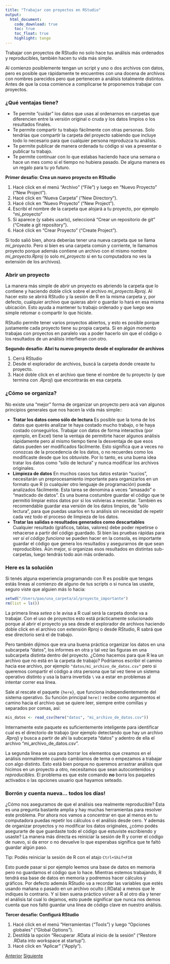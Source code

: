 ```yaml
---
title: "Trabajar con proyectos en RStudio"
output: 
  html_document:
    code_download: true
    toc: true
    toc_float: true
    highlight: tango   
---
```



Trabajar con proyectos de RStudio no solo hace tus análisis más ordenados y reproducibles, también hacen tu vida más simple. 

Al comienzo posiblemente tengan un script y uno o dos archivos con datos, pero es posible que rápidamente te encuentres con una docena de archivos con nombres parecidos pero que pertenecen a análisis totalmente distintos. Antes de que la cosa comience a complicarse te proponemos trabajar con proyectos.  

### ¿Qué ventajas tiene?

- Te permite ”cuidar” los datos que usas al ordenarnos en carpetas que diferencien entre la versión original o cruda y los datos limpios o los resultados finales. 
- Te permite compartir tu trabajo fácilmente con otras personas. Solo tendrías que compartir la carpeta del proyecto sabiendo que incluye todo lo necesario para que cualquier persona reproduzca tu análisis.
- Te permite publicar de manera ordenada tu código si vas a presentar o publicar tu trabajo.
- Te permite continuar con lo que estabas haciendo hace una semana o hace un mes como si el tiempo no hubiera pasado. De alguna manera es un regalo para tu yo futuro.

::: {.alert .alert-info}
**Primer desafío: Crea un nuevo proyecto en RStudio**

1. Hacé click en el menú “Archivo” (“File”) y luego en “Nuevo Proyecto” (“New Project”).
2. Hacé click en “Nueva Carpeta” (“New Directory”).
3. Hacé click en “Nuevo Proyecto” (“New Project”).
4. Escribí el nombre de la carpeta que alojará a tu proyecto, por ejemplo “mi_proyecto”
5. Si aparece (y sabés usarlo), seleccioná “Crear un repositorio de git” (“Create a git repository”).
6. Hacé click en “Crear Proyecto” (“Create Project”).
:::

Si todo salió bien, ahora deberías tener una nueva carpeta que se llama *mi_proyecto*. Pero si bien es una carpeta común y corriente, le llamamos proyecto porque además contiene un archivo con el mismo nombre *mi_proyecto.Rproj* (o solo *mi_proyecto* si en tu computadora no ves la extensión de los archivos). 

### Abrir un proyecto

La manera más simple de abrir un proyecto es abriendo la carpeta que lo contiene y haciendo doble click sobre el archivo *mi_proyecto.Rproj*. Al hacer esto se abrirá RStudio y la sesión de R en la misma carpeta y, por defecto, cualquier archivo que quieras abrir o guardar lo hará en esa misma ubicación. Esto ayuda a mantener tu trabajo ordenado y que luego sea simple retomar o compartir lo que hiciste. 

RStudio permite tener varios proyectos abiertos, y esto es posible porque justamente cada proyecto tiene su propia carpeta. Si en algún momento trabajas con proyectos en paralelo vas a poder hacerlo sin que el código o los resultados de un análisis interfieran con otro.

::: {.alert .alert-info}
**Segundo desafío: Abrí tu nuevo proyecto desde el explorador de archivos**

1. Cerrá RStudio
2. Desde el explorador de archivos, buscá la carpeta donde creaste tu proyecto.
3. Hacé doble click en el archivo que tiene el nombre de tu proyecto (y que termina con *.Rproj*) que encontrarás en esa carpeta.
:::

### ¿Cómo se organiza?

No existe una "mejor" forma de organizar un proyecto pero acá van algunos principios generales que nos hacen la vida más simple::

* **Tratar los datos como sólo de lectura**
Es posible que la toma de los datos que querés analizar te haya costado mucho trabajo, o te haya costado conseguirlos. Trabajar con datos de forma interactiva (por ejemplo, en Excel) tiene la ventaja de permitirte hacer algunos análisis rápidamente pero al mismo tiempo tiene la desventaja de que esos datos pueden ser modificados fácilmente. Esto significa que a veces no conozcas de la procedencia de los datos, o no recuerdes como los modificaste desde que los obtuviste. Por lo tanto, es una buena idea tratar los datos como "sólo de lectura" y nunca modificar los archivos originales.
* **Limpieza de datos**
En muchos casos tus datos estarán "sucios", necesitarán un preprocesamiento importante para organizarlos en un formato que  R (o cualquier otro lenguaje de programación) pueda analizados fácilmente. Esta tarea se denomina a veces "amasado" o "masticado de datos". Es una buena costumbre guardar el código que te permitió limpiar estos datos por si los volvieras a necesitar. También es recomendable guardar esa versión de los datos limpios, de "sólo lectura", para que puedas usarlos en tu análisis sin necesidad de repetir cada vez todo el proceso de limpieza de los datos.
* **Tratar las salidas o resultados generados como descartables**
Cualquier resultado (gráficos, tablas, valores) debe poder repetirse o rehacerse a partir del código guardado. Si bien las pruebas rápidas para *ver si el código funciona* se pueden hacer en la consola, es importante guardar el código que genera los resultados y asegurarnos de que sean reproducibles. Aún mejor, si organizas esos resultados en distintas sub-carpetas, luego tendrás todo aún más ordenado.

### Here es la solución

Si tenés alguna experiencia programando con R es posible que tengas estás lineas al comienzo de alguno de tus scripts o si nunca las usaste, seguro viste que alguien más lo hacia:

```r

setwd("/Users/pao/una_carpeta/al/proyecto_importante")
rm(list = ls())

```

La primera línea *setea* o le avisa a R cual será la carpeta donde va a trabajar. Con el uso de proyectos esto está prácticamente solucionado porque al abrir el proyecto ya sea desde el explorador de archivos haciendo doble click en el archivo con extensión *Rproj* o desde RStudio,  R sabrá que ese directorio será el de trabajo. 

Pero también dijimos que era una buena práctica organizar los datos en una subcarpeta "datos", los informes en otra y tal vez las figuras en una subcarpeta distinta dentro del proyecto. ¿Cómo hacemos para que R lea un archivo que no está en la carpeta de trabajo? Podríamos escribir el camino hacia ese archivo, por ejemplo `"datos/mi_archivo_de_datos.csv"` pero si queremos compartir el código a otra persona que tal vez tiene un sistema operativo distinto y usa la barra invertida `\` va a estar en problemas al intentar correr esa línea. 

Sale al rescate el paquete `{here}`, que funciona independientemente del sistema operativo. Su función principal `here()` recibe como argumentos el camino hacia el archivo que se quiere leer, siempre entre comillas y separados por comas, así:

```r

mis_datos <- read_csv(here("datos", "mi_archivo_de_datos.csv"))

```

Internamente este paquete es suficientemente inteligente para identificar cual es el directorio de trabajo (por ejemplo detectando que hay un archivo *.Rproj*) y busca a partir de ahí la subcarpeta "datos" y adentro de ella el archivo "mi_archivo_de_datos.csv". 

La segunda línea se usa para borrar los elementos que creamos en el análisis normalmente cuando cambiamos de tema o empezamos a trabajar con algo distinto. Esto está bien porque no queremos arrastrar análisis que hicimos en un proyecto a otro, necesitamos que sean autocontenidos y *reproducibles*. El problema es que este comando **no** borra los paquetes activados o las opciones usuario que hayamos seteado. 


### Borrón y cuenta nueva... todos los días!

¿Cómo nos aseguramos de que el análisis sea realmente reproducible? Esta es una pregunta bastante amplia y hay muchas herramientas para resolver este problema. Por ahora nos vamos a concentrar en que al menos en tu computadora puedas repetir los cálculos o el análisis desde cero. Y además de organizar proyectos y no modificar los datos originales, ¿cómo podés asegurarte de que guardaste todo el código que estuviste escribiendo y usaste? La manera más directa es reiniciar la sesión de R y correr el código de nuevo, si da error o no devuelve lo que esperabas significa que te faltó guardar algún paso. 

:::{.alert .alert-success}
Tip: Podés reiniciar la sesión de R con el atajo `Ctrl+Shif+F10`
:::

Esto puede pasar si por ejemplo leemos una base de datos en memoria pero no guardamos el código que lo hace. Mientras estemos trabajando, R tendrá esa base de datos en memoria y podremos hacer cálculos y gráficos. Por defecto además RStudio va a recordar las variables que estés usando mañana o pasado en un archivo oculto (.RData) a menos que le indiques lo contrario. Y si bien suena práctico volver a R al otro día y tener el análisis tal cual lo dejamos, esto puede significar que nunca nos demos cuenta que nos faltó guardar una línea de código clave en nuestro análisis.


::: {.alert .alert-info}
**Tercer desafío: Configurá RStudio** 

1. Hacé click en el menú “Herramientas (“Tools”) y luego “Opciones globales” (“Global Options”).
2. Destildá la opción “Recuperar .RData al inicio de la sesión” (“Restore .RData into workspace at startup”).
3. Hacé click en “Aplicar” (“Apply”).
:::



<div class="btn-group" role="group" aria-label="Navegación">
  <a href= "01-introduccion.html" class = "btn btn-primary">Anterior</a>
  <a href= "03-reportes-I.html" class = "btn btn-primary">Siguiente</a>
</div>